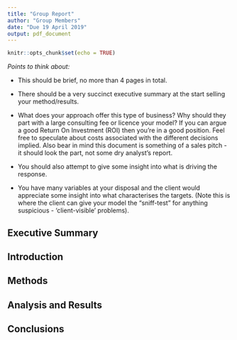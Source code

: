 ```yaml
---
title: "Group Report"
author: "Group Members"
date: "Due 19 April 2019"
output: pdf_document
---
```


```r
knitr::opts_chunk$set(echo = TRUE)
```

*Points to think about:*  

- This should be brief, no more than 4 pages in total.  
- There should be a very succinct executive summary at the start selling your method/results.  
- What does your approach offer this type of business? Why should they part with a large consulting fee or licence your model? If you can argue a good Return On Investment (ROI) then you’re in a good position. Feel free to speculate about costs associated with the different decisions implied. Also bear in mind this document is something of a sales pitch - it should look the part, not some dry analyst’s report.

- You should also attempt to give some insight into what is driving the response.
- You have many variables at your disposal and the client would appreciate some insight into what characterises the targets. (Note this is where the client can give your model the "sniff-test" for anything suspicious - ‘client-visible’ problems).

## Executive Summary

## Introduction

## Methods

## Analysis and Results

## Conclusions


